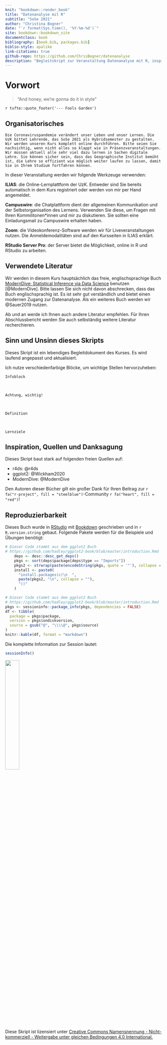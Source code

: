 ```yaml
---
knit: "bookdown::render_book"
title: "Datenanalyse mit R"
subtitle: "SoSe 2021"
author: "Christina Bogner"
date: "`r format(Sys.time(), '%Y-%m-%d')`"
site: bookdown::bookdown_site
documentclass: book
bibliography: [book.bib, packages.bib]
biblio-style: apalike
link-citations: true
github-repo: https://github.com/ChrisBogner/datenanalyse
description: "Begleitskript zur Veranstaltung Datenanalyse mit R, inspiriert von ModernDive"
---
```


# Vorwort {-}

> "And honey, we're gonna do it in style"

`r tufte::quote_footer('--- Fools Garden')`

## Organisatorisches {-}

```block
Die Coronaviruspandemie verändert unser Leben und unser Lernen. Die UzK bittet Lehrende, das SoSe 2021 als Hybridsemester zu gestalten. Wir werden unseren Kurs komplett online durchführen. Bitte seien Sie nachsichtig, wenn nicht alles so klappt wie in Präsenzveranstaltungen. Wir müssen aktuell alle sehr viel dazu lernen in Sachen digitale Lehre. Sie können sicher sein, dass das Geographische Institut bemüht ist, die Lehre so effizient wie möglich weiter laufen zu lassen, damit Sie in Ihrem Studium fortfahren können.
```

In dieser Veranstaltung werden wir folgende Werkzeuge verwenden:

**ILIAS**: die Online-Lernplattform der UzK. Entweder sind Sie bereits automatisch in dem Kurs registriert oder werden von mir per Hand angemeldet.

**Campuswire**: die Chatplattform dient der allgemeinen Kommunikation und der Selbstorganisation des Lernens. Verwenden Sie diese, um Fragen mit Ihren Kommilitonen*innen und mir zu diskutieren. Sie sollten eine Einladungsmail zu Campuswire erhalten haben.

**Zoom**: die Videokonferenz-Software werden wir für Liveveranstaltungen nutzen. Die Anmeldemodalitäten sind auf den Kursseiten in ILIAS erklärt.

**RStudio Server Pro**: der Server bietet die Möglichkeit, online in R und RStudio zu arbeiten.

## Verwendete Literatur {-}

Wir werden in diesem Kurs hauptsächlich das freie, englischsprachige Buch [ModernDive: Statistical Inference via Data Science](https://moderndive.com/) benutzen [@ModernDive]. Bitte lassen Sie sich nicht davon abschrecken, dass das Buch englischsprachig ist. Es ist sehr gut verständlich und bietet einen modernen Zugang zur Datenanalyse. Als ein weiteres Buch werden wir @Sauer2019 nutzen.

Ab und an werde ich Ihnen auch andere Literatur empfehlen. Für Ihren Abschlussbericht werden Sie auch selbständig weitere Literatur recherchieren.

## Sinn und Unsinn dieses Skripts {-}

Dieses Skript ist ein lebendiges Begleitdokument des Kurses. Es wird laufend angepasst und aktualisiert.

Ich nutze verschiedenfarbige Blöcke, um wichtige Stellen hervorzuheben:

```block
Infoblock
```

<br>

```block
Achtung, wichtig!
```

<br>

```block
Definition
```

<br>

```block
Lernziele
```

<!-- <br> -->

<!-- ```{block, type='rmdsummary'} -->
<!-- Zusammenfassung -->
<!-- ``` -->

## Inspiration, Quellen und Danksagung {-}

Dieses Skript baut stark auf folgenden freien Quellen auf:

- r4ds: @r4ds
- ggplot2: @Wickham2020
- ModernDive: @ModernDive

Den Autoren dieser Bücher gilt ein großer Dank für Ihren Beitrag zur `r fa("r-project", fill = "steelblue")`-Community `r fa("heart", fill = "red")`!

## Reproduzierbarkeit {-}
Dieses Buch wurde in [RStudio](https://www.rstudio.com/products/rstudio/) mit [Bookdown](https://bookdown.org/) geschrieben und in `r R.version.string` gebaut. Folgende Pakete werden für die Beispiele und Übungen benötigt:

```r
# Dieser Code stammt aus dem ggplot2 Buch
# https://github.com/hadley/ggplot2-book/blob/master/introduction.Rmd
    deps <- desc::desc_get_deps()
    pkgs <- sort(deps$package[deps$type == "Imports"])
    pkgs2 <- strwrap(paste(encodeString(pkgs, quote = '"'), collapse = ", "), exdent = 2)
    install <- paste0(
      "install.packages(c(\n  ", 
      paste(pkgs2, "\n", collapse = ""), 
      "))"
    )
```


```r
# Dieser Code stammt aus dem ggplot2 Buch
# https://github.com/hadley/ggplot2-book/blob/master/introduction.Rmd
pkgs <- sessioninfo::package_info(pkgs, dependencies = FALSE)
df <- tibble(
  package = pkgs$package,
  version = pkgs$ondiskversion,
  source = gsub("@", "\\\\@", pkgs$source)
)
knitr::kable(df, format = "markdown")
```


Die komplette Information zur Session lautet:

```r
sessionInfo()
```

![](figures/Cc-by-nc-sa_icon.svg){width=30%}

Diese Skript ist lizensiert unter [Creative Commons Namensnennung - Nicht-kommerziell - Weitergabe unter gleichen Bedingungen 4.0 International.](https://creativecommons.org/licenses/by-nc-sa/4.0/deed.de/)